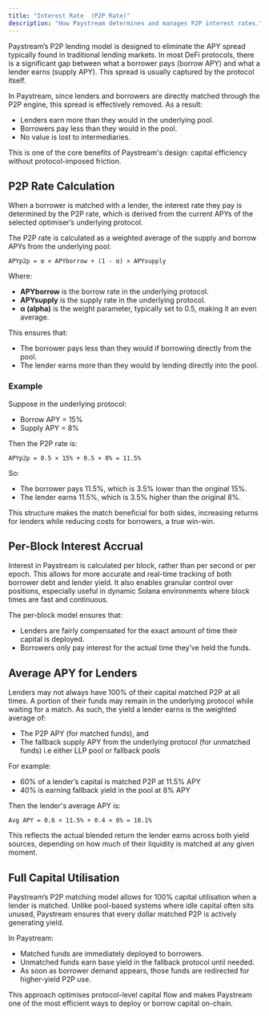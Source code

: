 ```yaml
---
title: "Interest Rate  (P2P Rate)"
description: "How Paystream determines and manages P2P interest rates."
---
```


Paystream’s P2P lending model is designed to eliminate the APY spread typically found in traditional lending markets. In most DeFi protocols, there is a significant gap between what a borrower pays (borrow APY) and what a lender earns (supply APY). This spread is usually captured by the protocol itself.

In Paystream, since lenders and borrowers are directly matched through the P2P engine, this spread is effectively removed. As a result:

- Lenders earn more than they would in the underlying pool.
- Borrowers pay less than they would in the pool.
- No value is lost to intermediaries.

This is one of the core benefits of Paystream's design: capital efficiency without protocol-imposed friction.

## P2P Rate Calculation
When a borrower is matched with a lender, the interest rate they pay is determined by the P2P rate, which is derived from the current APYs of the selected optimiser’s underlying protocol.

The P2P rate is calculated as a weighted average of the supply and borrow APYs from the underlying pool:

```
APYp2p = α × APYborrow + (1 - α) × APYsupply
```
Where:
- **APYborrow** is the borrow rate in the underlying protocol.
- **APYsupply** is the supply rate in the underlying protocol.
- **α (alpha)** is the weight parameter, typically set to 0.5, making it an even average.

This ensures that:
- The borrower pays less than they would if borrowing directly from the pool.
- The lender earns more than they would by lending directly into the pool.

### Example
Suppose in the underlying protocol:
- Borrow APY = 15%
- Supply APY = 8%

Then the P2P rate is:

```
APYp2p = 0.5 × 15% + 0.5 × 8% = 11.5%
```
So:
- The borrower pays 11.5%, which is 3.5% lower than the original 15%.
- The lender earns 11.5%, which is 3.5% higher than the original 8%.

This structure makes the match beneficial for both sides, increasing returns for lenders while reducing costs for borrowers, a true win-win.

## Per-Block Interest Accrual
Interest in Paystream is calculated per block, rather than per second or per epoch. This allows for more accurate and real-time tracking of both borrower debt and lender yield. It also enables granular control over positions, especially useful in dynamic Solana environments where block times are fast and continuous.

The per-block model ensures that:
- Lenders are fairly compensated for the exact amount of time their capital is deployed.
- Borrowers only pay interest for the actual time they’ve held the funds.

## Average APY for Lenders
Lenders may not always have 100% of their capital matched P2P at all times. A portion of their funds may remain in the underlying protocol while waiting for a match. As such, the yield a lender earns is the weighted average of:
- The P2P APY (for matched funds), and
- The fallback supply APY from the underlying protocol (for unmatched funds) i.e either LLP pool or fallback pools

For example:
- 60% of a lender’s capital is matched P2P at 11.5% APY
- 40% is earning fallback yield in the pool at 8% APY

Then the lender's average APY is:

```
Avg APY = 0.6 × 11.5% + 0.4 × 8% = 10.1%
```
This reflects the actual blended return the lender earns across both yield sources, depending on how much of their liquidity is matched at any given moment.

## Full Capital Utilisation
Paystream’s P2P matching model allows for 100% capital utilisation when a lender is matched. Unlike pool-based systems where idle capital often sits unused, Paystream ensures that every dollar matched P2P is actively generating yield.

In Paystream:
- Matched funds are immediately deployed to borrowers.
- Unmatched funds earn base yield in the fallback protocol until needed.
- As soon as borrower demand appears, those funds are redirected for higher-yield P2P use.

This approach optimises protocol-level capital flow and makes Paystream one of the most efficient ways to deploy or borrow capital on-chain. 